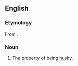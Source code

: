==English==

===Etymology===
From {{suffix|en|husky|ness}}.

===Noun===
{{en-noun|~}}

# The property of being [[husky]].